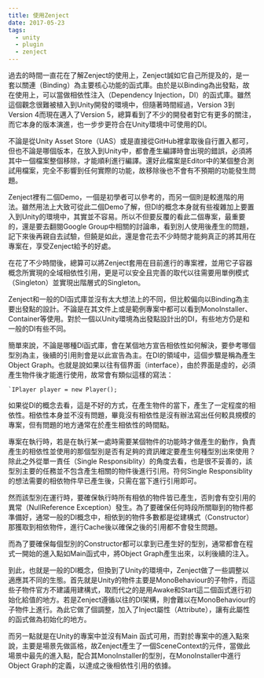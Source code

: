 ```yaml
---
title: 使用Zenject
date: 2017-05-23
tags:
  - unity
  - plugin
  - zenject
---
```


過去的時間一直花在了解Zenject的使用上，Zenject誠如它自己所提及的，是一套以關連（Binding）為主要核心功能的函式庫。由於是以Binding為出發點，故在使用上，可以當做相依性注入（Dependency Injection，DI）的函式庫。雖然這個觀念很難被植入到Unity開發的環境中，但隨著時間經過，Version 3到Version 4而現在邁入了Version 5，總算看到了不少的開發者對它有更多的關注，而它本身的版本演進，也一步步更符合在Unity環境中可使用的DI。

不論是從Unity Asset Store（UAS）或是直接從GitHub裡拿取後自行置入都可，但也不論是哪個版本，在放入到Unity中，都會產生編譯時會出現的錯誤，必須將其中一個檔案整個移除，才能順利進行編譯。還好此檔案是Editor中的某個整合測試用檔案，完全不影響到任何實際的功能，故移除後也不會有不預期的功能發生問題。

Zenject裡有二個Demo，一個是初學者可以參考的，而另一個則是較進階的用法。雖然用法上大致可從此二個Demo了解，但DI的概念本身就有些複雜加上要置入到Unity的環境中，其實並不容易。所以不但要反覆的看此二個專案，最重要的，還是要去翻閱Google Group中相關的討論串，看到別人使用後產生的問題，記下來後再親自去試驗，但饒是如此，還是會花去不少時間才能夠真正的將其用在專案在，享受Zenject給予的好處。

在花了不少時間後，總算可以將Zenject套用在目前進行的專案裡，並用它子容器概念所實現的全域相依性引用，更是可以安全且完善的取代以往需要用單例模式（Singleton）並實現出階層式的Singleton。

Zenject和一般的DI函式庫並沒有太大想法上的不同，但比較偏向以Binding為主要出發點的設計。不論是在其文件上或是範例專案中都可以看到MonoInstaller、Container等使用。對於一個以Unity環境為出發點設計出的DI，有些地方仍是和一般的DI有些不同。

簡單來說，不論是哪種DI函式庫，會在某個地方宣告相依性如何解決，要參考哪個型別為主，後續的引用則會是以此宣告為主。在DI的領域中，這個步驟是稱為產生Object Graph。也就是說如果以往有個界面（interface），由於界面是虛的，必須產生物件後才能進行使用，故常會有類似這樣的寫法：

	`IPlayer player = new Player();

如果從DI的概念去看，這是不好的方式，在產生物件的當下，產生了一定程度的相依性。相依性本身並不沒有問題，畢竟沒有相依性是沒有辦法寫出任何較具規模的專案，但有問題的地方通常在於產生相依性的時間點。

專案在執行時，若是在執行某一處時需要某個物件的功能時才做產生的動作，負責產生的相依性並使用的那個型別是否有足夠的資訊確定要產生何種型別出來使用？除此之外從單一責任（Single Responsiblity）的角度去看，也是很不妥善的，該型別主要的任務並不包含產生相關的物件後進行引用。符何Single Responsiblity的想法需要的相依物件早已產生後，只需在當下進行引用即可。

然而該型別在運行時，要確保執行時所有相依的物件皆已產生，否則會有空引用的異常（NullReference Exception）發生。為了要確保任何時段所關聯到的物件都準備好，通常一般的DI概念中，相依到的物件多數都是從建構式（Constructor）那獲取到相依物件，進行Cache後以確保之後的引用都不會發生問題。

而為了要確保每個型別的Constructor都可以拿到已產生好的型別，通常都會在程式一開始的進入點如Main函式中，將Object Graph產生出來，以利後續的注入。

到此，也就是一般的DI概念，但換到了Unity的環境中，Zenject做了一些調整以適應其不同的生態。首先就是Unity的物件主要是MonoBehaviour的子物件，而這些子物件官方不建議用建構式，取而代之的是用Awake和Start這二個函式進行初始化給值的地方。若是Zenject遵循以往的DI架構，則會難以在MonoBehaviour的子物件上進行。為此它做了個調整，加入了Inject屬性（Attribute），讓有此屬性的函式做為初始化的地方。

而另一點就是在Unity的專案中並沒有Main 函式可用，而對於專案中的進入點來說，主要是場景先做區格，故Zenject產生了一個SceneContext的元件，當做此場景中最先的進入點，配合其MonoInstaller的型別，在MonoInstaller中進行Object Graph的定義，以達成之後相依性引用的依據。